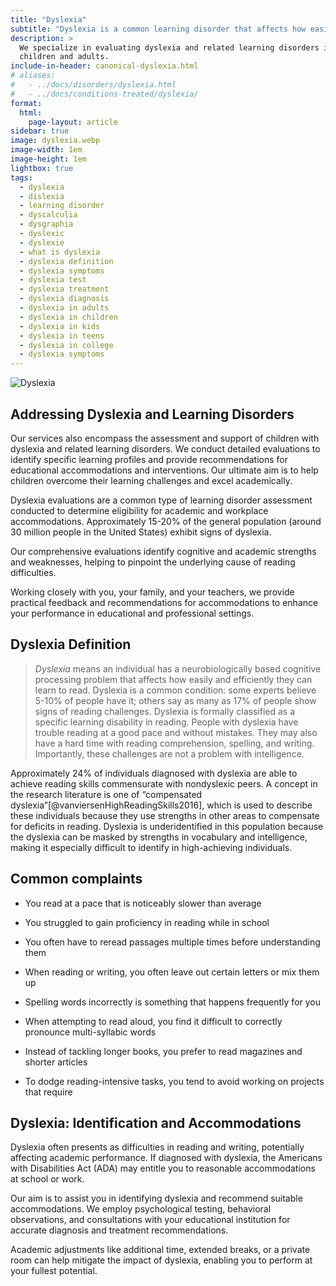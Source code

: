 ```yaml
---
title: "Dyslexia"
subtitle: "Dyslexia is a common learning disorder that affects how easily and efficiently you can learn to read."
description: >
  We specialize in evaluating dyslexia and related learning disorders in both
  children and adults.
include-in-header: canonical-dyslexia.html
# aliases:
#   - ../docs/disorders/dyslexia.html
#   - ../docs/conditions-treated/dyslexia/
format:
  html:
    page-layout: article
sidebar: true
image: dyslexia.webp
image-width: 1em
image-height: 1em
lightbox: true
tags:
  - dyslexia
  - dislexia
  - learning disorder
  - dyscalculia
  - dysgraphia
  - dyslexic
  - dyslexie
  - what is dyslexia
  - dyslexia definition
  - dyslexia symptoms
  - dyslexia test
  - dyslexia treatment
  - dyslexia diagnosis
  - dyslexia in adults
  - dyslexia in children
  - dyslexia in kids
  - dyslexia in teens
  - dyslexia in college
  - dyslexia symptoms
---
```


![](dyslexia.webp "Dyslexia"){fig-alt="A brainworkup logo for dyslexia."}

## Addressing Dyslexia and Learning Disorders

Our services also encompass the assessment and support of children with dyslexia and related learning disorders. We conduct detailed evaluations to identify specific learning profiles and provide recommendations for educational accommodations and interventions. Our ultimate aim is to help children overcome their learning challenges and excel academically.

Dyslexia evaluations are a common type of learning disorder assessment conducted to determine eligibility for academic and workplace accommodations. Approximately 15-20% of the general population (around 30 million people in the United States) exhibit signs of dyslexia.

Our comprehensive evaluations identify cognitive and academic strengths and weaknesses, helping to pinpoint the underlying cause of reading difficulties.

Working closely with you, your family, and your teachers, we provide practical feedback and recommendations for accommodations to enhance your performance in educational and professional settings.

## Dyslexia Definition

> *Dyslexia* means an individual has a neurobiologically based cognitive processing problem that affects how easily and efficiently they can learn to read. Dyslexia is a common condition: some experts believe 5-10% of people have it; others say as many as 17% of people show signs of reading challenges. Dyslexia is formally classified as a specific learning disability in reading. People with dyslexia have trouble reading at a good pace and without mistakes. They may also have a hard time with reading comprehension, spelling, and writing. Importantly, these challenges are not a problem with intelligence.

Approximately 24% of individuals diagnosed with dyslexia are able to achieve reading skills commensurate with nondyslexic peers. A concept in the research literature is one of "compensated dyslexia"[@vanviersenHighReadingSkills2016], which is used to describe these individuals because they use strengths in other areas to compensate for deficits in reading. Dyslexia is underidentified in this population because the dyslexia can be masked by strengths in vocabulary and intelligence, making it especially difficult to identify in high-achieving individuals.

## Common complaints

- You read at a pace that is noticeably slower than average

- You struggled to gain proficiency in reading while in school

- You often have to reread passages multiple times before understanding them

- When reading or writing, you often leave out certain letters or mix them up

- Spelling words incorrectly is something that happens frequently for you

- When attempting to read aloud, you find it difficult to correctly pronounce multi-syllabic words

- Instead of tackling longer books, you prefer to read magazines and shorter articles

- To dodge reading-intensive tasks, you tend to avoid working on projects that require

## Dyslexia: Identification and Accommodations

Dyslexia often presents as difficulties in reading and writing, potentially affecting academic performance. If diagnosed with dyslexia, the Americans with Disabilities Act (ADA) may entitle you to reasonable accommodations at school or work.

Our aim is to assist you in identifying dyslexia and recommend suitable accommodations. We employ psychological testing, behavioral observations, and consultations with your educational institution for accurate diagnosis and treatment recommendations.

Academic adjustments like additional time, extended breaks, or a private room can help mitigate the impact of dyslexia, enabling you to perform at your fullest potential.
